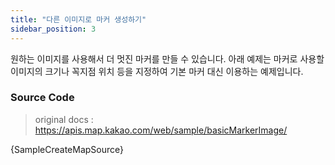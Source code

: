 ```yaml
---
title: "다른 이미지로 마커 생성하기"
sidebar_position: 3
---
```


원하는 이미지를 사용해서 더 멋진 마커를 만들 수 있습니다. 아래 예제는 마커로 사용할 이미지의 크기나 꼭지점 위치 등을 지정하여 기본 마커 대신 이용하는 예제입니다.


<SampleCreateMap />

### Source Code

> original docs : https://apis.map.kakao.com/web/sample/basicMarkerImage/

<CodeBlock className="language-jsx">{SampleCreateMapSource}</CodeBlock>
